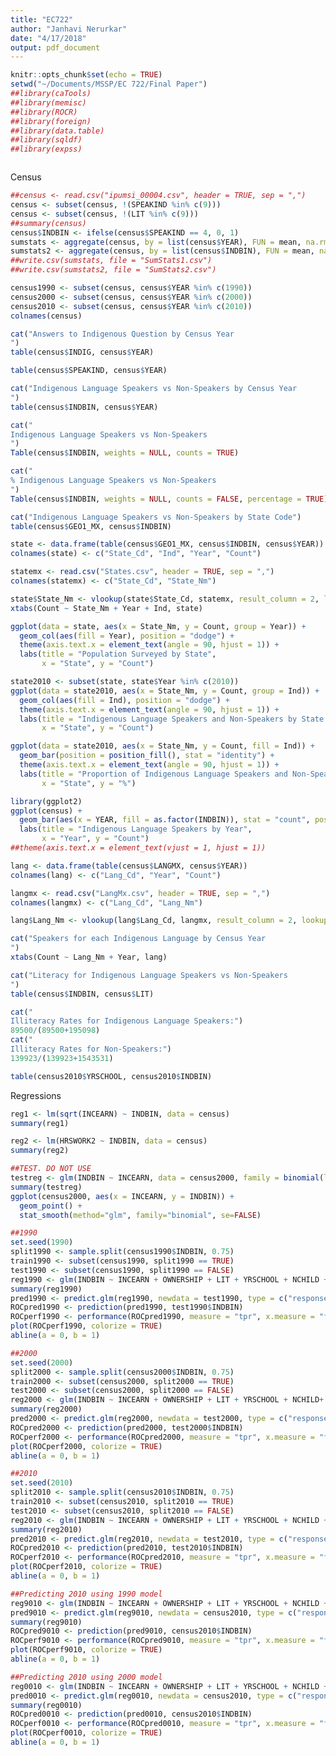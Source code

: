 ```yaml
---
title: "EC722"
author: "Janhavi Nerurkar"
date: "4/17/2018"
output: pdf_document
---
```


```r
knitr::opts_chunk$set(echo = TRUE)
setwd("~/Documents/MSSP/EC 722/Final Paper")
##library(caTools)
##library(memisc)
##library(ROCR)
##library(foreign)
##library(data.table)
##library(sqldf)
##library(expss)
```
```r

```

Census
```r
##census <- read.csv("ipumsi_00004.csv", header = TRUE, sep = ",")
census <- subset(census, !(SPEAKIND %in% c(9)))
census <- subset(census, !(LIT %in% c(9)))
##summary(census)
census$INDBIN <- ifelse(census$SPEAKIND == 4, 0, 1)
sumstats <- aggregate(census, by = list(census$YEAR), FUN = mean, na.rm = TRUE)
sumstats2 <- aggregate(census, by = list(census$INDBIN), FUN = mean, na.rm = TRUE)
##write.csv(sumstats, file = "SumStats1.csv")
##write.csv(sumstats2, file = "SumStats2.csv")

census1990 <- subset(census, census$YEAR %in% c(1990))
census2000 <- subset(census, census$YEAR %in% c(2000))
census2010 <- subset(census, census$YEAR %in% c(2010))
colnames(census)
```


```r
cat("Answers to Indigenous Question by Census Year
")
table(census$INDIG, census$YEAR)

table(census$SPEAKIND, census$YEAR)
```

```r
cat("Indigenous Language Speakers vs Non-Speakers by Census Year
")
table(census$INDBIN, census$YEAR)

cat("
Indigenous Language Speakers vs Non-Speakers
")
Table(census$INDBIN, weights = NULL, counts = TRUE)

cat("
% Indigenous Language Speakers vs Non-Speakers
")
Table(census$INDBIN, weights = NULL, counts = FALSE, percentage = TRUE)
```

```r
cat("Indigenous Language Speakers vs Non-Speakers by State Code")
table(census$GEO1_MX, census$INDBIN)

state <- data.frame(table(census$GEO1_MX, census$INDBIN, census$YEAR))
colnames(state) <- c("State_Cd", "Ind", "Year", "Count")

statemx <- read.csv("States.csv", header = TRUE, sep = ",")
colnames(statemx) <- c("State_Cd", "State_Nm")

state$State_Nm <- vlookup(state$State_Cd, statemx, result_column = 2, lookup_column = 1)
xtabs(Count ~ State_Nm + Year + Ind, state)
```

```r
ggplot(data = state, aes(x = State_Nm, y = Count, group = Year)) +
  geom_col(aes(fill = Year), position = "dodge") +
  theme(axis.text.x = element_text(angle = 90, hjust = 1)) +
  labs(title = "Population Surveyed by State",
       x = "State", y = "Count")
```


```r
state2010 <- subset(state, state$Year %in% c(2010))
ggplot(data = state2010, aes(x = State_Nm, y = Count, group = Ind)) +
  geom_col(aes(fill = Ind), position = "dodge") +
  theme(axis.text.x = element_text(angle = 90, hjust = 1)) +
  labs(title = "Indigenous Language Speakers and Non-Speakers by State in 2010",
       x = "State", y = "Count")
```
```r
ggplot(data = state2010, aes(x = State_Nm, y = Count, fill = Ind)) +
  geom_bar(position = position_fill(), stat = "identity") +
  theme(axis.text.x = element_text(angle = 90, hjust = 1)) +
  labs(title = "Proportion of Indigenous Language Speakers and Non-Speakers by State in 2010",
       x = "State", y = "%")
```


```r
library(ggplot2)
ggplot(census) +
  geom_bar(aes(x = YEAR, fill = as.factor(INDBIN)), stat = "count", position = position_dodge()) +
  labs(title = "Indigenous Language Speakers by Year",
       x = "Year", y = "Count")
##theme(axis.text.x = element_text(vjust = 1, hjust = 1))
```


```r
lang <- data.frame(table(census$LANGMX, census$YEAR))
colnames(lang) <- c("Lang_Cd", "Year", "Count")

langmx <- read.csv("LangMx.csv", header = TRUE, sep = ",")
colnames(langmx) <- c("Lang_Cd", "Lang_Nm")

lang$Lang_Nm <- vlookup(lang$Lang_Cd, langmx, result_column = 2, lookup_column = 1)

cat("Speakers for each Indigenous Language by Census Year
")
xtabs(Count ~ Lang_Nm + Year, lang)
```


```r
cat("Literacy for Indigenous Language Speakers vs Non-Speakers
")
table(census$INDBIN, census$LIT)

cat("
Illiteracy Rates for Indigenous Language Speakers:")
89500/(89500+195098)
cat("
Illiteracy Rates for Non-Speakers:")
139923/(139923+1543531)
```
```r
table(census2010$YRSCHOOL, census2010$INDBIN)
```

Regressions
```r
reg1 <- lm(sqrt(INCEARN) ~ INDBIN, data = census)
summary(reg1)
```

```r
reg2 <- lm(HRSWORK2 ~ INDBIN, data = census)
summary(reg2)
```

```r
##TEST. DO NOT USE
testreg <- glm(INDBIN ~ INCEARN, data = census2000, family = binomial(link = logit))
summary(testreg)
ggplot(census2000, aes(x = INCEARN, y = INDBIN)) + 
  geom_point() + 
  stat_smooth(method="glm", family="binomial", se=FALSE)
```


```r
##1990
set.seed(1990)
split1990 <- sample.split(census1990$INDBIN, 0.75)
train1990 <- subset(census1990, split1990 == TRUE)
test1990 <- subset(census1990, split1990 == FALSE)
reg1990 <- glm(INDBIN ~ INCEARN + OWNERSHIP + LIT + YRSCHOOL + NCHILD + FAMSIZE, data = train1990, family = binomial(link = logit))
summary(reg1990)
pred1990 <- predict.glm(reg1990, newdata = test1990, type = c("response"))
ROCpred1990 <- prediction(pred1990, test1990$INDBIN)
ROCperf1990 <- performance(ROCpred1990, measure = "tpr", x.measure = "fpr")
plot(ROCperf1990, colorize = TRUE)
abline(a = 0, b = 1)
```

```r
##2000
set.seed(2000)
split2000 <- sample.split(census2000$INDBIN, 0.75)
train2000 <- subset(census2000, split2000 == TRUE)
test2000 <- subset(census2000, split2000 == FALSE)
reg2000 <- glm(INDBIN ~ INCEARN + OWNERSHIP + LIT + YRSCHOOL + NCHILD+ FAMSIZE, data = train2000, family = binomial(link = logit))
summary(reg2000)
pred2000 <- predict.glm(reg2000, newdata = test2000, type = c("response"))
ROCpred2000 <- prediction(pred2000, test2000$INDBIN)
ROCperf2000 <- performance(ROCpred2000, measure = "tpr", x.measure = "fpr")
plot(ROCperf2000, colorize = TRUE)
abline(a = 0, b = 1)
```


```r
##2010
set.seed(2010)
split2010 <- sample.split(census2010$INDBIN, 0.75)
train2010 <- subset(census2010, split2010 == TRUE)
test2010 <- subset(census2010, split2010 == FALSE)
reg2010 <- glm(INDBIN ~ INCEARN + OWNERSHIP + LIT + YRSCHOOL + NCHILD + FAMSIZE, data = train2010, family = binomial(link = logit))
summary(reg2010)
pred2010 <- predict.glm(reg2010, newdata = test2010, type = c("response"))
ROCpred2010 <- prediction(pred2010, test2010$INDBIN)
ROCperf2010 <- performance(ROCpred2010, measure = "tpr", x.measure = "fpr")
plot(ROCperf2010, colorize = TRUE)
abline(a = 0, b = 1)
```
```r
##Predicting 2010 using 1990 model
reg9010 <- glm(INDBIN ~ INCEARN + OWNERSHIP + LIT + YRSCHOOL + NCHILD + FAMSIZE, data = census1990, family = binomial(link = logit))
pred9010 <- predict.glm(reg9010, newdata = census2010, type = c("response"))
summary(reg9010)
ROCpred9010 <- prediction(pred9010, census2010$INDBIN)
ROCperf9010 <- performance(ROCpred9010, measure = "tpr", x.measure = "fpr")
plot(ROCperf9010, colorize = TRUE)
abline(a = 0, b = 1)
```

```r
##Predicting 2010 using 2000 model
reg0010 <- glm(INDBIN ~ INCEARN + OWNERSHIP + LIT + YRSCHOOL + NCHILD + FAMSIZE, data = census2000, family = binomial(link = logit))
pred0010 <- predict.glm(reg0010, newdata = census2010, type = c("response"))
summary(reg0010)
ROCpred0010 <- prediction(pred0010, census2010$INDBIN)
ROCperf0010 <- performance(ROCpred0010, measure = "tpr", x.measure = "fpr")
plot(ROCperf0010, colorize = TRUE)
abline(a = 0, b = 1)
```

